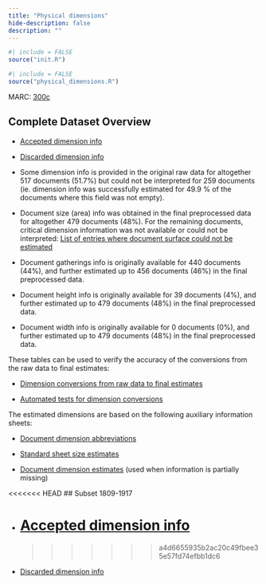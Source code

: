 ```yaml
---
title: "Physical dimensions"
hide-description: false
description: ""
---
```


```r
#| include = FALSE
source("init.R")
```

```r
#| include = FALSE
source("physical_dimensions.R")
```

MARC: [300c](https://www.loc.gov/marc/bibliographic/bd300.html)

## Complete Dataset Overview

-   [Accepted dimension info](dataTable/data_table.html?path=../output.tables/physical_dimensions_accepted.csv)

-   [Discarded dimension info](dataTable/data_table.html?path=../output.tables/physical_dimensions_discarded.csv)

-   Some dimension info is provided in the original raw data for altogether 517 documents (51.7%) but could not be interpreted for 259 documents (ie. dimension info was successfully estimated for 49.9 % of the documents where this field was not empty).

-   Document size (area) info was obtained in the final preprocessed data for altogether 479 documents (48%). For the remaining documents, critical dimension information was not available or could not be interpreted: [List of entries where document surface could not be estimated](dataTable/data_table.html?path=../output.tables/physical_dimension_incomplete.csv)

-   Document gatherings info is originally available for 440 documents (44%), and further estimated up to 456 documents (46%) in the final preprocessed data.

-   Document height info is originally available for 39 documents (4%), and further estimated up to 479 documents (48%) in the final preprocessed data.

-   Document width info is originally available for 0 documents (0%), and further estimated up to 479 documents (48%) in the final preprocessed data.

These tables can be used to verify the accuracy of the conversions from the raw data to final estimates:

-   [Dimension conversions from raw data to final estimates](dataTable/data_table.html?path=../output.tables/conversions_physical_dimension.csv)

-   [Automated tests for dimension conversions](https://github.com/fennicahub/fennica/blob/master/inst/extdata/tests_dimension_polish.csv)

The estimated dimensions are based on the following auxiliary information sheets:

-   [Document dimension abbreviations](https://github.com/fennicahub/fennica/blob/master/inst/extdata/document_size_abbreviations.csv)

-   [Standard sheet size estimates](https://github.com/fennicahub/fennica/blob/master/inst/extdata/sheetsizes.csv)

-   [Document dimension estimates](https://github.com/fennicahub/fennica/blob/master/inst/extdata/documentdimensions.csv) (used when information is partially missing)

<<<<<<< HEAD
## Subset 1809-1917

-   [Accepted dimension info](dataTable/data_table.html?path=../output.tables/physical_dimensions_accepted_19.csv)
=======
>>>>>>> a4d6655935b2ac20c49fbee35e57fd74efbb1dc6

-   [Discarded dimension info](dataTable/data_table.html?path=../output.tables/physical_dimensions_discarded_19.csv)
